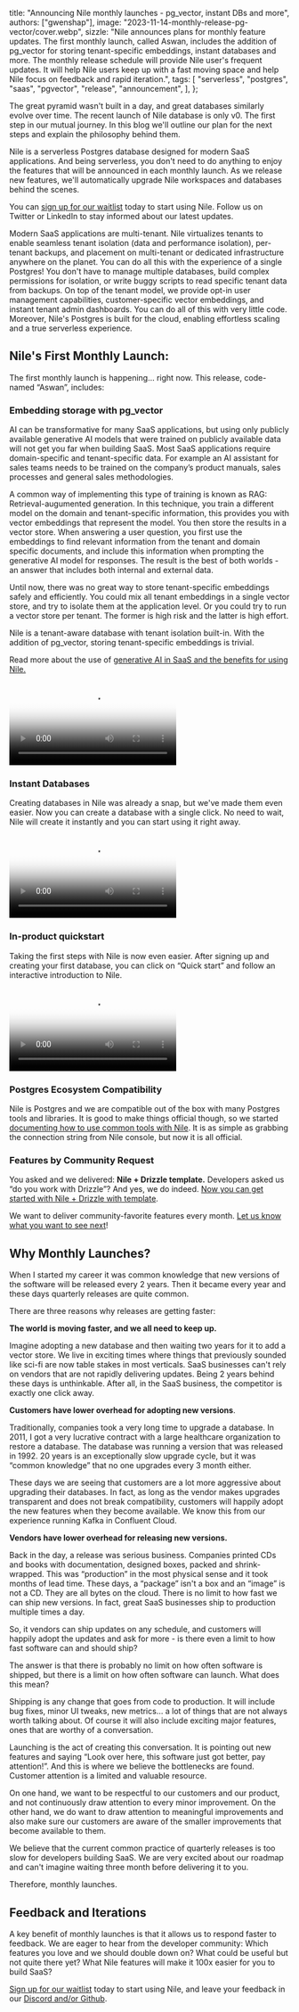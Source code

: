   title: "Announcing Nile monthly launches - pg_vector, instant DBs and more",
  authors: ["gwenshap"],
  image: "2023-11-14-monthly-release-pg-vector/cover.webp",
  sizzle:
    "Nile announces plans for monthly feature updates. The first monthly launch, called Aswan, includes the addition of pg_vector for storing tenant-specific embeddings, instant databases and more. The monthly release schedule will provide Nile user's frequent updates. It will help Nile users keep up with a fast moving space and help Nile focus on feedback and rapid iteration.",
  tags: [
    "serverless",
    "postgres",
    "saas",
    "pgvector",
    "release",
    "announcement",
  ],
};

The great pyramid wasn't built in a day, and great databases similarly evolve over time. The recent launch of Nile database is only v0. The first step in our mutual journey. In this blog we'll outline our plan for the next steps and explain the philosophy behind them.

Nile is a serverless Postgres database designed for modern SaaS applications. And being serverless, you don't need to do anything to enjoy the features that will be announced in each monthly launch. As we release new features, we'll automatically upgrade Nile workspaces and databases behind the scenes.

You can [sign up for our waitlist](https://www.thenile.dev/) today to start using Nile. Follow us on Twitter or LinkedIn to stay informed about our latest updates.

Modern SaaS applications are multi-tenant. Nile virtualizes tenants to enable seamless tenant isolation (data and performance isolation), per-tenant backups, and placement on multi-tenant or dedicated infrastructure anywhere on the planet. You can do all this with the experience of a single Postgres! You don't have to manage multiple databases, build complex permissions for isolation, or write buggy scripts to read specific tenant data from backups. On top of the tenant model, we provide opt-in user management capabilities, customer-specific vector embeddings, and instant tenant admin dashboards. You can do all of this with very little code. Moreover, Nile's Postgres is built for the cloud, enabling effortless scaling and a true serverless experience.

## Nile's First Monthly Launch:

The first monthly launch is happening... right now. This release, code-named “Aswan”, includes:

### Embedding storage with pg_vector

AI can be transformative for many SaaS applications, but using only publicly available generative AI models that were trained on publicly available data will not get you far when building SaaS. Most SaaS applications require domain-specific and tenant-specific data. For example an AI assistant for sales teams needs to be trained on the company’s product manuals, sales processes and general sales methodologies.

A common way of implementing this type of training is known as RAG: Retrieval-augumented generation. In this technique, you train a different model on the domain and tenant-specific information, this provides you with vector embeddings that represent the model. You then store the results in a vector store. When answering a user question, you first use the embeddings to find relevant information from the tenant and domain specific documents, and include this information when prompting the generative AI model for responses. The result is the best of both worlds - an answer that includes both internal and external data.

Until now, there was no great way to store tenant-specific embeddings safely and efficiently. You could mix all tenant embeddings in a single vector store, and try to isolate them at the application level. Or you could try to run a vector store per tenant. The former is high risk and the latter is high effort.

Nile is a tenant-aware database with tenant isolation built-in. With the addition of pg_vector, storing tenant-specific embeddings is trivial.

Read more about the use of [generative AI in SaaS and the benefits for using Nile.](https://www.thenile.dev/docs/ai-embeddings)

<Video
  src="/blog/2023-11-14-monthly-release-pg-vector/pg_vector_fast.webm"
  poster="/blog/2023-11-14-monthly-release-pg-vector/pg_vector_poster.webp"
/>

### Instant Databases

Creating databases in Nile was already a snap, but we've made them even easier. Now you can create a database with a single click. No need to wait, Nile will create it instantly and you can start using it right away.

<Video
  src="/blog/2023-11-14-monthly-release-pg-vector/instant_db.webm"
  poster="/blog/2023-11-14-monthly-release-pg-vector/instant_db.webp"
/>

### In-product quickstart

Taking the first steps with Nile is now even easier. After signing up and creating your first database, you can click on “Quick start” and follow an interactive introduction to Nile.

<Video
  src="/blog/2023-11-14-monthly-release-pg-vector/in_product_qs.webm"
  poster="/blog/2023-11-14-monthly-release-pg-vector/in_product_qs.webp"
/>

### Postgres Ecosystem Compatibility

Nile is Postgres and we are compatible out of the box with many Postgres tools and libraries. It is good to make things official though, so we started [documenting how to use common tools with Nile](https://www.thenile.dev/docs/tools). It is as simple as grabbing the connection string from Nile console, but now it is all official.

### Features by Community Request

You asked and we delivered: **Nile + Drizzle template.** Developers asked us “do you work with Drizzle”? And yes, we do indeed. [Now you can get started with Nile + Drizzle with template](https://www.thenile.dev/templates/Drizzle%20multi-tenant%20application%20with%20Nile).

We want to deliver community-favorite features every month. [Let us know what you want to see next](https://www.thenile.dev/community)!

## Why Monthly Launches?

When I started my career it was common knowledge that new versions of the software will be released every 2 years. Then it became every year and these days quarterly releases are quite common.

There are three reasons why releases are getting faster:

**The world is moving faster, and we all need to keep up.**

Imagine adopting a new database and then waiting two years for it to add a vector store. We live in exciting times where things that previously sounded like sci-fi are now table stakes in most verticals. SaaS businesses can't rely on vendors that are not rapidly delivering updates. Being 2 years behind these days is unthinkable. After all, in the SaaS business, the competitor is exactly one click away.

**Customers have lower overhead for adopting new versions**.

Traditionally, companies took a very long time to upgrade a database. In 2011, I got a very lucrative contract with a large healthcare organization to restore a database. The database was running a version that was released in 1992. 20 years is an exceptionally slow upgrade cycle, but it was “common knowledge” that no one upgrades every 3 month either.

These days we are seeing that customers are a lot more aggressive about upgrading their databases. In fact, as long as the vendor makes upgrades transparent and does not break compatibility, customers will happily adopt the new features when they become available. We know this from our experience running Kafka in Confluent Cloud.

**Vendors have lower overhead for releasing new versions.**

Back in the day, a release was serious business. Companies printed CDs and books with documentation, designed boxes, packed and shrink-wrapped. This was “production” in the most physical sense and it took months of lead time. These days, a “package” isn't a box and an “image” is not a CD. They are all bytes on the cloud. There is no limit to how fast we can ship new versions. In fact, great SaaS businesses ship to production multiple times a day.

So, it vendors can ship updates on any schedule, and customers will happily adopt the updates and ask for more - is there even a limit to how fast software can and should ship?

The answer is that there is probably no limit on how often software is shipped, but there is a limit on how often software can launch. What does this mean?

Shipping is any change that goes from code to production. It will include bug fixes, minor UI tweaks, new metrics… a lot of things that are not always worth talking about. Of course it will also include exciting major features, ones that are worthy of a conversation.

Launching is the act of creating this conversation. It is pointing out new features and saying “Look over here, this software just got better, pay attention!”. And this is where we believe the bottlenecks are found. Customer attention is a limited and valuable resource.

On one hand, we want to be respectful to our customers and our product, and not continuously draw attention to every minor improvement. On the other hand, we do want to draw attention to meaningful improvements and also make sure our customers are aware of the smaller improvements that become available to them.

We believe that the current common practice of quarterly releases is too slow for developers building SaaS. We are very excited about our roadmap and can't imagine waiting three month before delivering it to you.

Therefore, monthly launches.

## Feedback and Iterations

A key benefit of monthly launches is that it allows us to respond faster to feedback. We are eager to hear from the developer community: Which features you love and we should double down on? What could be useful but not quite there yet? What Nile features will make it 100x easier for you to build SaaS?

[Sign up for our waitlist](https://www.thenile.dev/) today to start using Nile, and leave your feedback in our [Discord and/or Github](https://www.thenile.dev/community).
